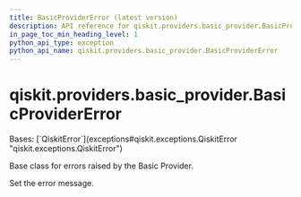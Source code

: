 ```yaml
---
title: BasicProviderError (latest version)
description: API reference for qiskit.providers.basic_provider.BasicProviderError in the latest version of qiskit
in_page_toc_min_heading_level: 1
python_api_type: exception
python_api_name: qiskit.providers.basic_provider.BasicProviderError
---
```


<span id="qiskit-providers-basic-provider-basicprovidererror" />

# qiskit.providers.basic\_provider.BasicProviderError

<Class id="qiskit.providers.basic_provider.BasicProviderError" isDedicatedPage={true} github="https://github.com/Qiskit/qiskit/tree/stable/2.1/qiskit/providers/basic_provider/exceptions.py#L20-L30" signature="qiskit.providers.basic_provider.BasicProviderError(*message)" modifiers="exception">
  Bases: [`QiskitError`](exceptions#qiskit.exceptions.QiskitError "qiskit.exceptions.QiskitError")

  Base class for errors raised by the Basic Provider.

  Set the error message.
</Class>

